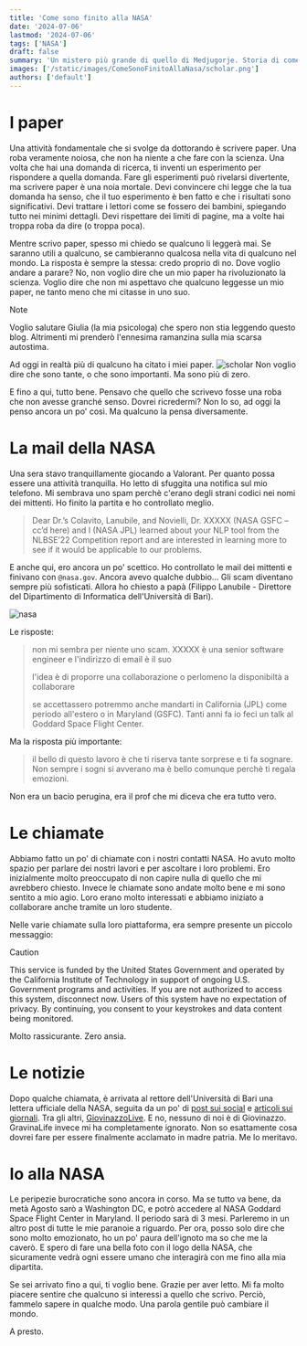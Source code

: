 ```yaml
---
title: 'Come sono finito alla NASA'
date: '2024-07-06'
lastmod: '2024-07-06'
tags: ['NASA']
draft: false
summary: 'Un mistero più grande di quello di Medjugorje. Storia di come sono finito a collaborare con la NASA.'
images: ['/static/images/ComeSonoFinitoAllaNasa/scholar.png']
authors: ['default']
---
```

# I paper
Una attività fondamentale che si svolge da dottorando è scrivere paper.
Una roba veramente noiosa, che non ha niente a che fare con la scienza. Una volta che hai una domanda di ricerca, ti inventi un esperimento per rispondere a quella domanda. Fare gli esperimenti può rivelarsi divertente, ma scrivere paper è una noia mortale.
Devi convincere chi legge che la tua domanda ha senso, che il tuo esperimento è ben fatto e che i risultati sono significativi. Devi trattare i lettori come se fossero dei bambini, spiegando tutto nei minimi dettagli. Devi rispettare dei limiti di pagine, ma a volte hai troppa roba da dire (o troppa poca).

Mentre scrivo paper, spesso mi chiedo se qualcuno li leggerà mai. Se saranno utili a qualcuno, se cambieranno qualcosa nella vita di qualcuno nel mondo. La risposta è sempre la stessa: credo proprio di no. Dove voglio andare a parare? No, non voglio dire che un mio paper ha rivoluzionato la scienza. Voglio dire che non mi aspettavo che qualcuno leggesse un mio paper, ne tanto meno che mi citasse in uno suo.

> [!NOTE]
> Voglio salutare Giulia (la mia psicologa) che spero non stia leggendo questo blog. Altrimenti mi prenderò l'ennesima ramanzina sulla mia scarsa autostima.

Ad oggi in realtà più di qualcuno ha citato i miei paper. 
![scholar](/static/images/ComeSonoFinitoAllaNasa/scholar.png)
Non voglio dire che sono tante, o che sono importanti. Ma sono più di zero.

E fino a qui, tutto bene.
Pensavo che quello che scrivevo fosse una roba che non avesse granché senso. Dovrei ricredermi? Non lo so, ad oggi la penso ancora un po' così. Ma qualcuno la pensa diversamente.

# La mail della NASA

Una sera stavo tranquillamente giocando a Valorant. Per quanto possa essere una attività tranquilla. Ho letto di sfuggita una notifica sul mio telefono. Mi sembrava uno spam perchè c'erano degli strani codici nei nomi dei mittenti. Ho finito la partita e ho controllato meglio.


> Dear Dr.’s Colavito, Lanubile, and Novielli, 
> Dr. XXXXX (NASA GSFC – cc’d here) and I (NASA JPL) learned about your NLP tool from the NLBSE’22 Competition report and are interested in learning more to see if it would be applicable to our problems.

E anche qui, ero ancora un po' scettico. Ho controllato le mail dei mittenti e finivano con `@nasa.gov`. Ancora avevo qualche dubbio...
Gli scam diventano sempre più sofisticati. Allora ho chiesto a papà (Filippo Lanubile - Direttore del Dipartimento di Informatica dell'Università di Bari).

![nasa](/static/images/ComeSonoFinitoAllaNasa/message.png)

Le risposte:
> non mi sembra per niente uno scam. XXXXX è una senior software engineer e l'indirizzo di email è il suo
> 
> l'idea è di proporre una collaborazione o perlomeno la disponibiltà a collaborare
> 
> se accettassero potremmo anche mandarti in California (JPL) come periodo all'estero o in Maryland (GSFC). Tanti anni fa io feci un talk al Goddard Space Flight Center.

Ma la risposta più importante:

> il bello di questo lavoro è che ti riserva tante sorprese e ti fa sognare. Non sempre i sogni si avverano ma è bello comunque perchè ti regala emozioni.

Non era un bacio perugina, era il prof che mi diceva che era tutto vero.

# Le chiamate
Abbiamo fatto un po' di chiamate con i nostri contatti NASA. Ho avuto molto spazio per parlare dei nostri lavori e per ascoltare i loro problemi. Ero inizialmente molto preoccupato di non capire nulla di quello che mi avrebbero chiesto. Invece le chiamate sono andate molto bene e mi sono sentito a mio agio. Loro erano molto interessati e abbiamo iniziato a collaborare anche tramite un loro studente.

Nelle varie chiamate sulla loro piattaforma, era sempre presente un piccolo messaggio:

> [!CAUTION]
> This service is funded by the United States Government and operated by the California Institute of Technology in support of ongoing U.S. Government programs and activities. If you are not authorized to access this system, disconnect now. Users of this system have no expectation of privacy. By continuing, you consent to your keystrokes and data content being monitored.

Molto rassicurante. Zero ansia.

# Le notizie
Dopo qualche chiamata, è arrivata al rettore dell'Università di Bari una lettera ufficiale della NASA, seguita da un po' di [post sui social](https://www.instagram.com/unibaofficial/p/Cwm1PqWNbbY/?ref=!&hl=en) e [articoli sui giornali](https://www.ansa.it/puglia/notizie/2023/08/31/uniba-collabora-con-la-nasa-per-il-mars-exploration-program_b4fcb9e4-4d61-4460-b6f3-33552c06ae54.html). Tra gli altri, [GiovinazzoLive](https://giovinazzolive.it/2023/09/01/ricercatori-uniba-nel-programma-nasa-per-raggiungere-marte/). E no, nessuno di noi è di Giovinazzo.
GravinaLife invece mi ha completamente ignorato. Non so esattamente cosa dovrei fare per essere finalmente acclamato in madre patria. Me lo meritavo.

# Io alla NASA
Le peripezie burocratiche sono ancora in corso. Ma se tutto va bene, da metà Agosto sarò a Washington DC, e potrò accedere al NASA Goddard Space Flight Center in Maryland. 
Il periodo sarà di 3 mesi. Parleremo in un altro post di tutte le mie paranoie a riguardo.
Per ora, posso solo dire che sono molto emozionato, ho un po' paura dell'ignoto ma so che me la caverò. E spero di fare una bella foto con il logo della NASA, che sicuramente vedrà ogni essere umano che interagirà con me fino alla mia dipartita.

Se sei arrivato fino a qui, ti voglio bene. Grazie per aver letto. Mi fa molto piacere sentire che qualcuno si interessi a quello che scrivo. Perciò, fammelo sapere in qualche modo. Una parola gentile può cambiare il mondo.

A presto.

